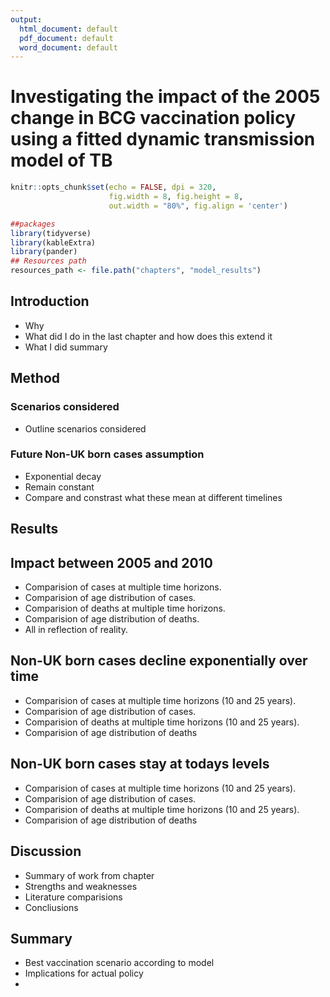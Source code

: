 ```yaml
---
output:
  html_document: default
  pdf_document: default
  word_document: default
---
```


# Investigating the impact of the 2005 change in BCG vaccination policy using a fitted dynamic transmission model of TB {#model-results}


```r
knitr::opts_chunk$set(echo = FALSE, dpi = 320, 
                      fig.width = 8, fig.height = 8,
                      out.width = "80%", fig.align = 'center')

##packages
library(tidyverse)
library(kableExtra)
library(pander)
## Resources path
resources_path <- file.path("chapters", "model_results")
```

## Introduction

* Why
* What did I do in the last chapter and how does this extend it
* What I did summary

## Method

### Scenarios considered

* Outline scenarios considered

### Future Non-UK born cases assumption

* Exponential decay
* Remain constant
* Compare and constrast what these mean at different timelines

## Results
  
## Impact between 2005 and 2010

  * Comparision of cases at multiple time horizons.
  * Comparision of age distribution of cases.
  * Comparision of deaths at multiple time horizons.
  * Comparision of age distribution of deaths.
  * All in reflection of reality.
  
## Non-UK born cases decline exponentially over time

  * Comparision of cases at multiple time horizons (10 and 25 years).
  * Comparision of age distribution of cases.
  * Comparision of deaths at multiple time horizons (10 and 25 years).
  * Comparision of age distribution of deaths
  
## Non-UK born cases stay at todays levels

  * Comparision of cases at multiple time horizons (10 and 25 years).
  * Comparision of age distribution of cases.
  * Comparision of deaths at multiple time horizons (10 and 25 years).
  * Comparision of age distribution of deaths
  
  
## Discussion


* Summary of work from chapter
* Strengths and weaknesses
* Literature comparisions
* Concliusions


## Summary

* Best vaccination scenario according to model
* Implications for actual policy
* 